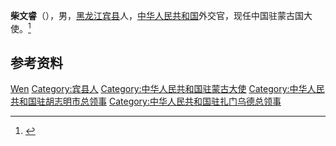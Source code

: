 '''柴文睿'''（{{bd|1963年|4月|}}），男，[[黑龙江|黑龙江]][[宾县|宾县]]人，[[中华人民共和国|中华人民共和国]]外交官，现任中国驻蒙古国大使。<ref>{{Cite web|title=柴文睿大使简历|url=http://mn.china-embassy.org/chn/dsxx/dsjl/t1737488.htm|accessdate=2021-02-14|work=中华人民共和国驻蒙古国大使馆}}</ref>

== 参考资料 ==
{{reflist}}

{{start box}}
{{s-dip}}
{{succession box|[[邢海明|邢海明]]|现任|[[中国驻蒙古大使列表|中华人民共和国驻蒙古大使]]|2020年1月－}}
{{end box}}

{{Authority control}}
{{DEFAULTSORT:Chai柴}}
[[Category:柴姓|Wen]]
[[Category:宾县人|Category:宾县人]]
[[Category:中华人民共和国驻蒙古大使|Category:中华人民共和国驻蒙古大使]]
[[Category:中华人民共和国驻胡志明市总领事|Category:中华人民共和国驻胡志明市总领事]]
[[Category:中华人民共和国驻扎门乌德总领事|Category:中华人民共和国驻扎门乌德总领事]]

{{中国人物小作品}}